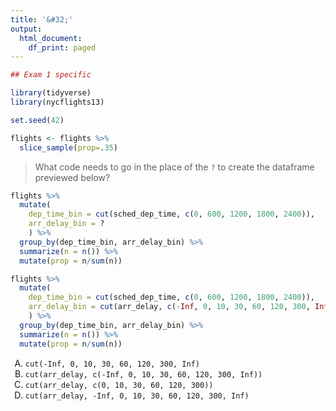 ```yaml
---
title: '&#32;'
output:
  html_document:
    df_print: paged
---
```


```r
## Exam 1 specific

library(tidyverse)
library(nycflights13)

set.seed(42)

flights <- flights %>% 
  slice_sample(prop=.35)
```


> What code needs to go in the place of the `?` to create the dataframe previewed below?

```r
flights %>% 
  mutate(
    dep_time_bin = cut(sched_dep_time, c(0, 600, 1200, 1800, 2400)),
    arr_delay_bin = ?
    ) %>%
  group_by(dep_time_bin, arr_delay_bin) %>% 
  summarize(n = n()) %>% 
  mutate(prop = n/sum(n))
```

```r
flights %>% 
  mutate(
    dep_time_bin = cut(sched_dep_time, c(0, 600, 1200, 1800, 2400)),
    arr_delay_bin = cut(arr_delay, c(-Inf, 0, 10, 30, 60, 120, 300, Inf))
    ) %>%
  group_by(dep_time_bin, arr_delay_bin) %>% 
  summarize(n = n()) %>% 
  mutate(prop = n/sum(n))
```



A) `cut(-Inf, 0, 10, 30, 60, 120, 300, Inf)`
B) `cut(arr_delay, c(-Inf, 0, 10, 30, 60, 120, 300, Inf))`
C) `cut(arr_delay, c(0, 10, 30, 60, 120, 300))`
D) `cut(arr_delay, -Inf, 0, 10, 30, 60, 120, 300, Inf)`